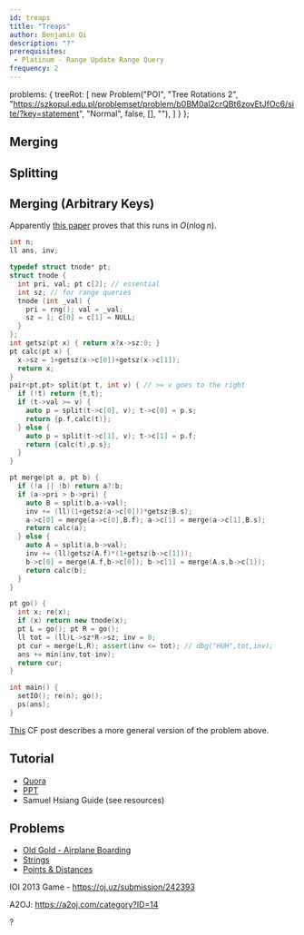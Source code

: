 ```yaml
---
id: treaps
title: "Treaps"
author: Benjamin Qi
description: "?"
prerequisites:
 - Platinum - Range Update Range Query
frequency: 2
---
```



  problems: {
    treeRot: [
      new Problem("POI", "Tree Rotations 2", "https://szkopul.edu.pl/problemset/problem/b0BM0al2crQBt6zovEtJfOc6/site/?key=statement", "Normal", false, [], ""),
    ]
  }
};

## Merging

## Splitting

## Merging (Arbitrary Keys)

<Problems problems={metadata.problems.treeRot} />


<Spoiler title="Tree Rotations 2 Solution">

Apparently [this paper](https://www.cs.cmu.edu/~scandal/papers/treaps-spaa98.pdf) proves that this runs in $O(n\log n)$.

```cpp
int n;
ll ans, inv;

typedef struct tnode* pt;
struct tnode {
  int pri, val; pt c[2]; // essential
  int sz; // for range queries
  tnode (int _val) {
    pri = rng(); val = _val; 
    sz = 1; c[0] = c[1] = NULL;
  }
};
int getsz(pt x) { return x?x->sz:0; }
pt calc(pt x) {
  x->sz = 1+getsz(x->c[0])+getsz(x->c[1]);
  return x;
}
pair<pt,pt> split(pt t, int v) { // >= v goes to the right
  if (!t) return {t,t};
  if (t->val >= v) {
    auto p = split(t->c[0], v); t->c[0] = p.s;
    return {p.f,calc(t)};
  } else {
    auto p = split(t->c[1], v); t->c[1] = p.f;
    return {calc(t),p.s};
  }
}

pt merge(pt a, pt b) {
  if (!a || !b) return a?:b;
  if (a->pri > b->pri) {
    auto B = split(b,a->val);
    inv += (ll)(1+getsz(a->c[0]))*getsz(B.s);
    a->c[0] = merge(a->c[0],B.f); a->c[1] = merge(a->c[1],B.s);
    return calc(a);
  } else {
    auto A = split(a,b->val);
    inv += (ll)getsz(A.f)*(1+getsz(b->c[1]));
    b->c[0] = merge(A.f,b->c[0]); b->c[1] = merge(A.s,b->c[1]);
    return calc(b);
  }
}

pt go() {
  int x; re(x);
  if (x) return new tnode(x);
  pt L = go(); pt R = go();
  ll tot = (ll)L->sz*R->sz; inv = 0;
  pt cur = merge(L,R); assert(inv <= tot); // dbg("HUH",tot,inv);
  ans += min(inv,tot-inv);
  return cur;
}

int main() {
  setIO(); re(n); go();
  ps(ans);
}
```

</Spoiler>

<Optional>

[This](https://codeforces.com/blog/entry/67980) CF post describes a more general version of the problem above.

</Optional>

## Tutorial

  - [Quora](https://threads-iiith.quora.com/Treaps-One-Tree-to-Rule-em-all-Part-1)
  - [PPT](https://docs.google.com/presentation/d/14xgtdDWnIBwmJRAuIdZ8FvLZcX9uRxnNoGOGAQRDIvc/edit?usp=sharing)
  - Samuel Hsiang Guide (see resources)

## Problems

  - [Old Gold - Airplane Boarding](http://www.usaco.org/index.php?page=viewproblem2&cpid=402)
  - [Strings](https://csacademy.com/contest/archive/task/strings/) [](181)
  - [Points & Distances](https://www.hackerearth.com/problem/algorithm/septembereasy-points-and-distances-d30d0e6b/description/) [](185)

IOI 2013 Game - https://oj.uz/submission/242393

A2OJ: https://a2oj.com/category?ID=14


 ?
